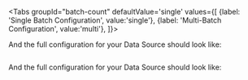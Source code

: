 

<Tabs
  groupId="batch-count"
  defaultValue='single'
  values={[
  {label: 'Single Batch Configuration', value:'single'},
  {label: 'Multi-Batch Configuration', value:'multi'},
  ]}>

  <TabItem value="single">

<ConfigForAssetsConfiguredSingle />

And the full configuration for your Data Source should look like:

```python title="Python" name="version-0.18 full datasource_config for configured spark single batch datasource"
```

<NoteExplicitConfiguredAssetsSingle />

  </TabItem>
  <TabItem value="multi">


<ConfigForAssetsConfiguredMulti />

And the full configuration for your Data Source should look like:

```python title="Python" name="version-0.18 full datasource_config for configured spark multi batch datasource"
```

<NoteExplicitConfiguredAssetsMulti />

  </TabItem>
  </Tabs>